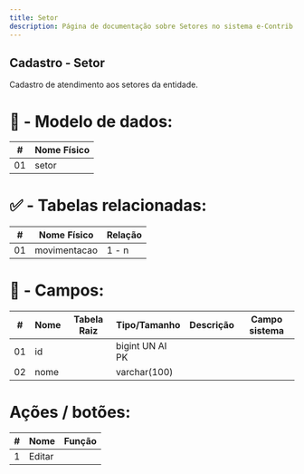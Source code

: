 ```yaml
---
title: Setor
description: Página de documentação sobre Setores no sistema e-Contrib.
---
```

##  Cadastro - Setor
Cadastro de atendimento aos setores da entidade.
# 🎲 - Modelo de dados:
 **\#**  |**Nome Físico**               |
---------|------------------------------|
01       | setor                        |

#
#   ✅ - Tabelas relacionadas:
 **\#**  |**Nome Físico**               |   **Relação** |
---------|------------------------------|---------------|      
01       | movimentacao                 |      1 - n    |

#
# 🔢 - Campos:
 **\#**  | **Nome**                     | **Tabela Raiz**         | **Tipo/Tamanho**        | **Descrição**                                                                        | **Campo sistema**                      |
---------|------------------------------|-------------------------|-------------------------|--------------------------------------------------------------------------------------|----------------------------------------|
01       | id                           |                         | bigint UN AI PK         |                                                                                      |                                        |
02       | nome                         |                         | varchar(100)            |                                                                                      |                                        |

# Ações / botões:
 **\#**  |**Nome**                      |   **Função**  |
---------|------------------------------|---------------|
1        | Editar                       |               |
